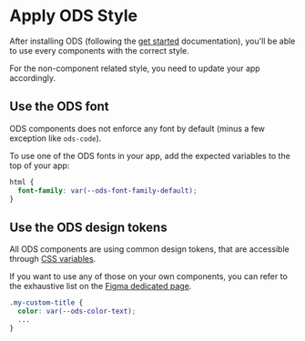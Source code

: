 
<Meta title="OVHcloud Design System/Design and Style/Apply ODS Style" />

# Apply ODS Style

After installing ODS (following the [get started](?path=/docs/ovhcloud-design-system-get-started--docs) documentation),
you'll be able to use every components with the correct style.

For the non-component related style, you need to update your app accordingly.

## Use the ODS font

ODS components does not enforce any font by default (minus a few exception like `ods-code`).

To use one of the ODS fonts in your app, add the expected variables to the top of your app:

```css
html {
  font-family: var(--ods-font-family-default);
}
```

## Use the ODS design tokens

All ODS components are using common design tokens, that are accessible through [CSS variables](https://developer.mozilla.org/en-US/docs/Web/CSS/Using_CSS_custom_properties).

If you want to use any of those on your own components, you can refer to the exhaustive list on the [Figma dedicated page](https://www.figma.com/design/tIKzHa5KvHHyosgIgyBswB/Design-Tokens?m=auto&node-id=4393-9545&t=s57Qt3pa7WuFWKEh-1).

```css
.my-custom-title {
  color: var(--ods-color-text);
  ...
}
```
